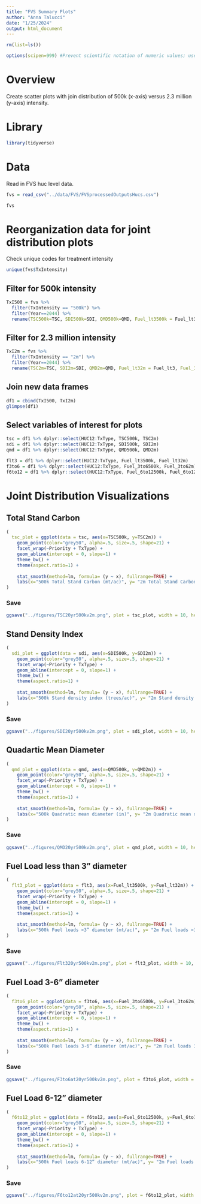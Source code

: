```yaml
---
title: "FVS Summary Plots"
author: "Anna Talucci"
date: "1/25/2024"
output: html_document
---
```


```r
rm(list=ls())
```

```r
options(scipen=999) #Prevent scientific notation of numeric values; use =0 to reset
```

# Overview
Create scatter plots with join distribution of 500k (x-axis) versus 2.3 million (y-axis) intensity. 


# Library
```r
library(tidyverse)
```

# Data
Read in FVS huc level data.
```r
fvs = read_csv("../data/FVS/FVSprocessedOutputsHucs.csv")
```

```r
fvs
```

# Reorganization data for joint distribution plots
Check unique codes for treatment intensity
```r
unique(fvs$TxIntensity)

```

## Filter for 500k intensity
```r
TxI500 = fvs %>% 
  filter(TxIntensity == "500k") %>% 
  filter(Year==2044) %>%
  rename(TSC500k=TSC, SDI500k=SDI, QMD500k=QMD, Fuel_lt3500k = Fuel_lt3, Fuel_3to6500k=Fuel_3to6, Fuel_6to12500k=Fuel_6to12)
```

## Filter for 2.3 million intensity
```r
TxI2m = fvs %>% 
  filter(TxIntensity == "2m") %>% 
  filter(Year==2044) %>%
  rename(TSC2m=TSC, SDI2m=SDI, QMD2m=QMD, Fuel_lt32m = Fuel_lt3, Fuel_3to62m=Fuel_3to6, Fuel_6to122m=Fuel_6to12)
```

## Join new data frames
```r
df1 = cbind(TxI500, TxI2m) 
glimpse(df1)
```

## Select variables of interest for plots
```r
tsc = df1 %>% dplyr::select(HUC12:TxType, TSC500k, TSC2m)
sdi = df1 %>% dplyr::select(HUC12:TxType, SDI500k, SDI2m)
qmd = df1 %>% dplyr::select(HUC12:TxType, QMD500k, QMD2m)

flt3 = df1 %>% dplyr::select(HUC12:TxType, Fuel_lt3500k, Fuel_lt32m)
f3to6 = df1 %>% dplyr::select(HUC12:TxType, Fuel_3to6500k, Fuel_3to62m)
f6to12 = df1 %>% dplyr::select(HUC12:TxType, Fuel_6to12500k, Fuel_6to122m)
```

# Joint Distribution Visualizations

## Total Stand Carbon
```r
(
  tsc_plot = ggplot(data = tsc, aes(x=TSC500k, y=TSC2m)) +
    geom_point(color="grey50", alpha=.5, size=.5, shape=21) +
    facet_wrap(~Priority + TxType) +
    geom_abline(intercept = 0, slope=1) +
    theme_bw() +
    theme(aspect.ratio=1) +
    
    stat_smooth(method=lm, formula= (y ~ x), fullrange=TRUE) +
    labs(x="500k Total Stand Carbon (mt/ac)", y= "2m Total Stand Carbon (mt/ac) ")
)
```

### Save 
```r
ggsave("../figures/TSC20yr500kv2m.png", plot = tsc_plot, width = 10, height = 10, units = c("in"), dpi = 600)
```

## Stand Density Index
```r
(
  sdi_plot = ggplot(data = sdi, aes(x=SDI500k, y=SDI2m)) +
    geom_point(color="grey50", alpha=.5, size=.5, shape=21) +
    facet_wrap(~Priority + TxType) +
    geom_abline(intercept = 0, slope=1) +
    theme_bw() +
    theme(aspect.ratio=1) +
    
    stat_smooth(method=lm, formula= (y ~ x), fullrange=TRUE) +
    labs(x="500k Stand density index (trees/ac)", y= "2m Stand density index (trees/ac)")
)
```

### Save
```r
ggsave("../figures/SDI20yr500kv2m.png", plot = sdi_plot, width = 10, height = 10, units = c("in"), dpi = 600)
```

## Quadartic Mean Diameter
```r
(
  qmd_plot = ggplot(data = qmd, aes(x=QMD500k, y=QMD2m)) +
    geom_point(color="grey50", alpha=.5, size=.5, shape=21) +
    facet_wrap(~Priority + TxType) +
    geom_abline(intercept = 0, slope=1) +
    theme_bw() +
    theme(aspect.ratio=1) +
    
    stat_smooth(method=lm, formula= (y ~ x), fullrange=TRUE) +
    labs(x="500k Quadratic mean diameter (in)", y= "2m Quadratic mean diameter (in)")
)
```

### Save
```r
ggsave("../figures/QMD20yr500kv2m.png", plot = qmd_plot, width = 10, height = 10, units = c("in"), dpi = 600)
```

## Fuel Load less than 3" diameter
```r
(
  flt3_plot = ggplot(data = flt3, aes(x=Fuel_lt3500k, y=Fuel_lt32m)) +
    geom_point(color="grey50", alpha=.5, size=.5, shape=21) +
    facet_wrap(~Priority + TxType) +
    geom_abline(intercept = 0, slope=1) +
    theme_bw() +
    theme(aspect.ratio=1) +
    
    stat_smooth(method=lm, formula= (y ~ x), fullrange=TRUE) +
    labs(x="500k Fuel loads <3” diameter (mt/ac)", y= "2m Fuel loads <3” diameter (mt/ac)")
)
```

### Save
```r
ggsave("../figures/Flt320yr500kv2m.png", plot = flt3_plot, width = 10, height = 10, units = c("in"), dpi = 600)
```


## Fuel Load 3-6" diameter
```r
( 
  f3to6_plot = ggplot(data = f3to6, aes(x=Fuel_3to6500k, y=Fuel_3to62m)) +
    geom_point(color="grey50", alpha=.5, size=.5, shape=21) +
    facet_wrap(~Priority + TxType) +
    geom_abline(intercept = 0, slope=1) +
    theme_bw() +
    theme(aspect.ratio=1) +
    
    stat_smooth(method=lm, formula= (y ~ x), fullrange=TRUE) +
    labs(x="500k Fuel loads 3-6” diameter (mt/ac)", y= "2m Fuel loads 3-6” diameter (mt/ac)")
)
```

### Save
```r
ggsave("../figures/F3to6at20yr500kv2m.png", plot = f3to6_plot, width = 10, height = 10, units = c("in"), dpi = 600)
```

## Fuel Load 6-12" diameter
```r
( 
  f6to12_plot = ggplot(data = f6to12, aes(x=Fuel_6to12500k, y=Fuel_6to122m)) +
    geom_point(color="grey50", alpha=.5, size=.5, shape=21) +
    facet_wrap(~Priority + TxType) +
    geom_abline(intercept = 0, slope=1) +
    theme_bw() +
    theme(aspect.ratio=1) +
    
    stat_smooth(method=lm, formula= (y ~ x), fullrange=TRUE) +
    labs(x="500k Fuel loads 6-12” diameter (mt/ac)", y= "2m Fuel loads 6-12” diameter (mt/ac)")
)
```

### Save
```r
ggsave("../figures/F6to12at20yr500kv2m.png", plot = f6to12_plot, width = 10, height = 10, units = c("in"), dpi = 600)
```



